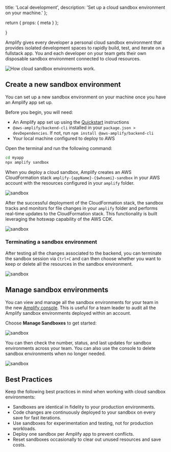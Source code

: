   title: 'Local development',
  description: 'Set up a cloud sandbox environment on your machine.'
};

  return {
    props: {
      meta
    }
  };

}

Amplify gives every developer a personal cloud sandbox environment that provides isolated development spaces to rapidly build, test, and iterate on a fullstack app. You and each developer on your team gets their own disposable sandbox environment connected to cloud resources.

![How cloud sandbox environments work.](/images/gen2/how-amplify-works/sandbox.png)

## Create a new sandbox environment

You can set up a new sandbox environment on your machine once you have an Amplify app set up.  

Before you begin, you will need:

- An Amplify app set up using the [Quickstart](../../../start/quickstart/) instructions
- `@aws-amplify/backend-cli` installed in your `package.json > devDependencies`. If not, run `npm install @aws-amplify/backend-cli`
- Your local machine configured to deploy to AWS

Open the terminal and run the following command:

```bash
cd myapp
npx amplify sandbox
```

When you deploy a cloud sandbox, Amplify creates an AWS CloudFormation stack `amplify-{appName}-{$whoami}-sandbox` in your AWS account with the resources configured in your `amplify` folder.

![sandbox](/images/gen2/sandbox/sandbox1.png)

After the successful deployment of the CloudFormation stack, the sandbox tracks and monitors for file changes in your `amplify` folder and performs real-time updates to the CloudFormation stack. This functionality is built leveraging the hotswap capability of the AWS CDK.

![sandbox](/images/gen2/sandbox/sandbox2.png)

### Terminating a sandbox environment

After testing all the changes associated to the backend, you can terminate the sandbox session via `Ctrl+C` and can then choose whether you want to keep or delete all the resources in the sandbox environment.

![sandbox](/images/gen2/sandbox/sandbox3.png)

## Manage sandbox environments

You can view and manage all the sandbox environments for your team in the new [Amplify console](https://us-east-1.console.aws.amazon.com/amplify/apps/sandboxes). This is useful for a team leader to audit all the Amplify sandbox environments deployed within an account. 

Choose **Manage Sandboxes** to get started:

![sandbox](/images/gen2/sandbox/sandbox4.png)

You can then check the number, status, and last updates for sandbox environments across your team. You can also use the console to delete sandbox environments when no longer needed.

![sandbox](/images/gen2/sandbox/sandbox5.png)

## Best Practices

Keep the following best practices in mind when working with cloud sandbox environments:

- Sandboxes are identical in fidelity to your production environments.
- Code changes are continuously deployed to your sandbox on every save for fast iterations.
- Use sandboxes for experimentation and testing, not for production workloads.
- Deploy one sandbox per Amplify app to prevent conflicts.
- Reset sandboxes occasionally to clear out unused resources and save costs.
